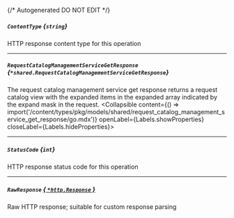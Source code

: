 {/* Autogenerated DO NOT EDIT  */}

##### `ContentType` *{`string`}*
HTTP response content type for this operation

---
##### `RequestCatalogManagementServiceGetResponse` *{`*shared.RequestCatalogManagementServiceGetResponse`}*
The request catalog management service get response returns a request catalog view with the expanded items in the expanded array indicated by the expand mask in the request.
<Collapsible content={() => import('/content/types/pkg/models/shared/request_catalog_management_service_get_response/go.mdx')} openLabel={Labels.showProperties} closeLabel={Labels.hideProperties}>
</Collapsible>

---
##### `StatusCode` *{`int`}*
HTTP response status code for this operation

---
##### `RawResponse` [*{ `*http.Response` }*](https://pkg.go.dev/net/http#Response)
Raw HTTP response; suitable for custom response parsing


